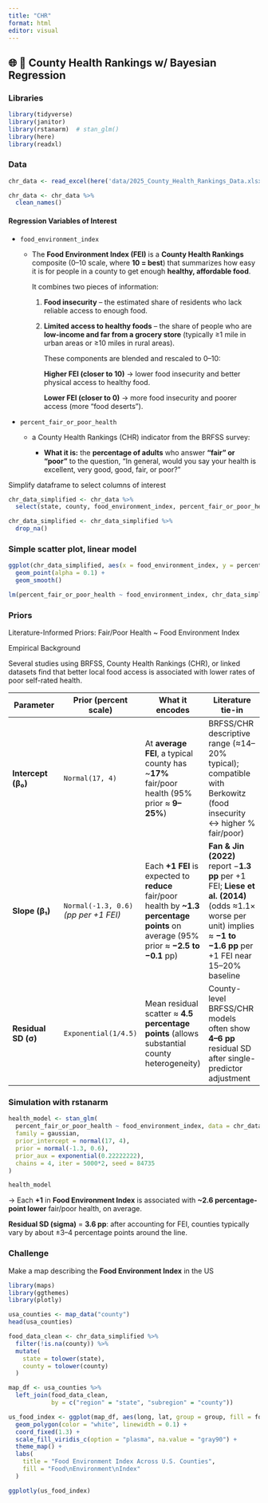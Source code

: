 ```yaml
---
title: "CHR"
format: html
editor: visual
---
```


## 🌐 🌽 County Health Rankings w/ Bayesian Regression

### Libraries

```r
library(tidyverse)
library(janitor)
library(rstanarm)  # stan_glm()
library(here)
library(readxl)
```

### Data

```r
chr_data <- read_excel(here('data/2025_County_Health_Rankings_Data.xlsx'), sheet = 2, skip = 1)
```

```r
chr_data <- chr_data %>% 
  clean_names()
```

#### Regression Variables of Interest

-   `food_environment_index`

    -   The **Food Environment Index (FEI)** is a **County Health Rankings** composite (0–10 scale, where **10 = best**) that summarizes how easy it is for people in a county to get enough **healthy, affordable food**.

        It combines two pieces of information:

        1.  **Food insecurity** – the estimated share of residents who lack reliable access to enough food.

        2.  **Limited access to healthy foods** – the share of people who are **low-income and far from a grocery store** (typically ≥1 mile in urban areas or ≥10 miles in rural areas).

            These components are blended and rescaled to 0–10:

            **Higher FEI (closer to 10)** → lower food insecurity and better physical access to healthy food.

            **Lower FEI (closer to 0)** → more food insecurity and poorer access (more “food deserts”).

-   `percent_fair_or_poor_health`

    -   a County Health Rankings (CHR) indicator from the BRFSS survey:

        -   **What it is:** the **percentage of adults** who answer **“fair” or “poor”** to the question, “In general, would you say your health is excellent, very good, good, fair, or poor?”

Simplify dataframe to select columns of interest

```r
chr_data_simplified <- chr_data %>% 
  select(state, county, food_environment_index, percent_fair_or_poor_health)
```

```r
chr_data_simplified <- chr_data_simplified %>% 
  drop_na()
```

### Simple scatter plot, linear model

```r
ggplot(chr_data_simplified, aes(x = food_environment_index, y = percent_fair_or_poor_health)) +
  geom_point(alpha = 0.1) +
  geom_smooth()
```

```r
lm(percent_fair_or_poor_health ~ food_environment_index, chr_data_simplified)
```

### Priors

Literature-Informed Priors: Fair/Poor Health \~ Food Environment Index

Empirical Background

Several studies using BRFSS, County Health Rankings (CHR), or linked datasets find that better local food access is associated with lower rates of poor self-rated health.

| Parameter | Prior (percent scale) | What it encodes | Literature tie-in |
|------------------|------------------|------------------|------------------|
| **Intercept (β₀)** | `Normal(17, 4)` | At **average FEI**, a typical county has \~**17%** fair/poor health (95% prior ≈ **9–25%**) | BRFSS/CHR descriptive range (≈14–20% typical); compatible with Berkowitz (food insecurity ↔ higher % fair/poor) |
| **Slope (β₁)** | `Normal(-1.3, 0.6)` *(pp per +1 FEI)* | Each **+1 FEI** is expected to **reduce** fair/poor health by **\~1.3 percentage points** on average (95% prior ≈ **−2.5 to −0.1** pp) | **Fan & Jin (2022)** report −**1.3 pp** per +1 FEI; **Liese et al. (2014)** (odds ≈1.1× worse per unit) implies ≈ **−1 to −1.6 pp** per +1 FEI near 15–20% baseline |
| **Residual SD (σ)** | `Exponential(1/4.5)` | Mean residual scatter ≈ **4.5 percentage points** (allows substantial county heterogeneity) | County-level BRFSS/CHR models often show **4–6 pp** residual SD after single-predictor adjustment |

### Simulation with rstanarm

```r
health_model <- stan_glm(
  percent_fair_or_poor_health ~ food_environment_index, data = chr_data_simplified,
  family = gaussian,
  prior_intercept = normal(17, 4),
  prior = normal(-1.3, 0.6),
  prior_aux = exponential(0.22222222),
  chains = 4, iter = 5000*2, seed = 84735
)
```

```r
health_model
```

→ Each **+1** in **Food Environment Index** is associated with **\~2.6 percentage-point lower** fair/poor health, on average.

**Residual SD (sigma)** = **3.6 pp**: after accounting for FEI, counties typically vary by about ±3–4 percentage points around the line.

### Challenge

Make a map describing the **Food Environment Index** in the US

```r
library(maps)
library(ggthemes)
library(plotly)
```

```r
usa_counties <- map_data("county")
head(usa_counties)

food_data_clean <- chr_data_simplified %>%
  filter(!is.na(county)) %>%
  mutate(
    state = tolower(state),
    county = tolower(county)
  )

map_df <- usa_counties %>%
  left_join(food_data_clean, 
            by = c("region" = "state", "subregion" = "county"))
```

```r
us_food_index <- ggplot(map_df, aes(long, lat, group = group, fill = food_environment_index)) +
  geom_polygon(color = "white", linewidth = 0.1) +
  coord_fixed(1.3) +
  scale_fill_viridis_c(option = "plasma", na.value = "gray90") +
  theme_map() +
  labs(
    title = "Food Environment Index Across U.S. Counties",
    fill = "Food\nEnvironment\nIndex"
  )

ggplotly(us_food_index)
```

